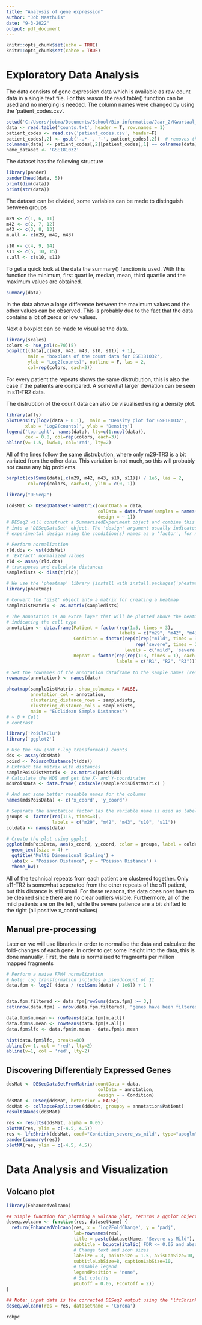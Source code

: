 ```yaml
---
title: "Analysis of gene expression"
author: "Job Maathuis"
date: "9-3-2022"
output: pdf_document
---
```


```r
knitr::opts_chunk$set(echo = TRUE)
knitr::opts_chunk$set(cahce = TRUE)
```
#  Exploratory Data Analysis

The data consists of gene expression data which is available as raw count data in a single text file. For this reason the read.table() function can be used and no merging is needed. The column names were changed by using the 'patient_codes.csv'.

```r

setwd('C:/Users/jobma/Documents/School/Bio-informatica/Jaar_2/Kwartaal_3/practicum/')
data <- read.table('counts.txt', header = T, row.names = 1)
patient_codes <- read.csv('patient_codes.csv', header=F)
patient_codes[,2] <- gsub('-.*-', '-', patient_codes[,2])  # removes the middle part
colnames(data) <- patient_codes[,2][patient_codes[,1] == colnames(data)]
name_dataset <- 'GSE181032'
```




The dataset has the following structure
```r
library(pander)
pander(head(data, 5))
print(dim(data))
print(str(data))
```

The dataset can be divided, some variables can be made to distinguish between groups

```r
m29 <- c(1, 6, 11)
m42 <- c(2, 7, 12)
m43 <- c(3, 8, 13)
m.all <- c(m29, m42, m43)

s10 <- c(4, 9, 14)
s11 <- c(5, 10, 15)
s.all <- c(s10, s11)
```

To get a quick look at the data the summary() function is used. With this function the minimum, first quartile, median, mean, third quartile and the maximum values are obtained. 

```r
summary(data)
```
In the data above a large difference between the maximum values and the other values can be observed. This is probably due to the fact that the data contains a lot of zeros or low values.

Next a boxplot can be made to visualise the data.
```r
library(scales)
colors <- hue_pal(c=70)(5)
boxplot((data[,c(m29, m42, m43, s10, s11)] + 1),
        main = 'boxplots of the count data for GSE181032',
        ylab = 'Log2(counts)', outline = F, las = 2, 
        col=rep(colors, each=3))
```
For every patient the repeats shows the same distrubution, this is also the case if the patients are compared. A somewhat larger deviation can be seen in s11-TR2 data. 

The distrubtion of the count data can also be visualised using a density plot.
```r
library(affy)
plotDensity(log2(data + 0.1),  main = 'Density plot for GSE181032', 
       xlab = 'Log2(counts)', ylab = 'Density')
legend('topright', names(data), lty=c(1:ncol(data)),
       cex = 0.8, col=rep(colors, each=3))
abline(v=-1.5, lwd=1, col='red', lty=2)
```
All of the lines follow the same distrubution, where only m29-TR3 is a bit variated from the other data. This variation is not much, so this will probably not cause any big problems. 

```r
barplot(colSums(data[,c(m29, m42, m43, s10, s11)]) / 1e6, las = 2,
        col=rep(colors, each=3), ylim = c(0, 1))
```

```r
library("DESeq2")

(ddsMat <- DESeqDataSetFromMatrix(countData = data,
                                  colData = data.frame(samples = names(data)),
                                  design = ~ 1))
# DESeq2 will construct a SummarizedExperiment object and combine this 
# into a 'DESeqDataSet' object. The 'design' argument usually indicates the 
# experimental design using the condition(s) names as a 'factor', for now we use just '~ 1'

# Perform normalization
rld.dds <- vst(ddsMat)
# 'Extract' normalized values
rld <- assay(rld.dds)
# transposes and calculate distances
sampledists <- dist(t(rld))
```


```r
# We use the 'pheatmap' library (install with install.packages('pheatmap'))
library(pheatmap)

# Convert the 'dist' object into a matrix for creating a heatmap
sampleDistMatrix <- as.matrix(sampledists)

# The annotation is an extra layer that will be plotted above the heatmap columns
# indicating the cell type
annotation <- data.frame(Patient = factor(rep(1:5, times = 3), 
                                          labels = c("m29", "m42", "m43", "s10", "s11")),
                         Condition = factor(rep(c(rep("mild", times = 3),
                                                rep("severe", times = 2)), times = 3),
                                            levels = c('mild', 'severe')),
                         Repeat = factor(rep(rep(1:3, times = 1), each = 5),
                                         labels = c("R1", "R2", "R3")))
                         
# Set the rownames of the annotation dataframe to the sample names (required)
rownames(annotation) <- names(data)

pheatmap(sampleDistMatrix, show_colnames = FALSE,
         annotation_col = annotation,
         clustering_distance_rows = sampledists,
         clustering_distance_cols = sampledists,
         main = "Euclidean Sample Distances")
# ~ 0 + Cell
# contrast
```






```r
library('PoiClaClu')
library('ggplot2')

# Use the raw (not r-log transformed!) counts
dds <- assay(ddsMat)
poisd <- PoissonDistance(t(dds))
# Extract the matrix with distances
samplePoisDistMatrix <- as.matrix(poisd$dd)
# Calculate the MDS and get the X- and Y-coordinates
mdsPoisData <- data.frame( cmdscale(samplePoisDistMatrix) )

# And set some better readable names for the columns
names(mdsPoisData) <- c('x_coord', 'y_coord')

# Separate the annotation factor (as the variable name is used as label)
groups <- factor(rep(1:5, times=3), 
                 labels = c("m29", "m42", "m43", "s10", "s11"))
coldata <- names(data)

# Create the plot using ggplot
ggplot(mdsPoisData, aes(x_coord, y_coord, color = groups, label = coldata)) + 
  geom_text(size = 4) +
  ggtitle('Multi Dimensional Scaling') +
  labs(x = "Poisson Distance", y = "Poisson Distance") +
  theme_bw()
```

All of the technical repeats from each patient are clustered together. Only s11-TR2 is somewhat seperated from the other repeats of the s11 patient, but this distance is still small.  For these reasons, the data does noet have to be cleaned since there are no clear outliers visible. Furthermore, all of the mild patients are on the left, while the severe patience are a bit shifted to the right (all positive x_coord values)

## Manual pre-processing

Later on we will use libraries in order to normalise the data and calculate the fold-changes of each gene. In order to get some insight into the data, this is done manually. First, the data is normalised to fragments per million mapped fragments 

```r
# Perform a naive FPM4 normalization
# Note: log transformation includes a pseudocount of 11
data.fpm <- log2( (data / (colSums(data) / 1e6)) + 1 )


data.fpm.filtered <- data.fpm[rowSums(data.fpm) >= 3,]
cat(nrow(data.fpm) - nrow(data.fpm.filtered), "genes have been filtered out")
```

```r
data.fpm$m.mean <- rowMeans(data.fpm[m.all])
data.fpm$s.mean <- rowMeans(data.fpm[s.all])
data.fpm$lfc <- data.fpm$m.mean - data.fpm$s.mean

hist(data.fpm$lfc, breaks=80)
abline(v=-1, col = 'red', lty=2)
abline(v=1, col = 'red', lty=2)
```

## Discovering Differentialy Expressed Genes


```r
ddsMat <- DESeqDataSetFromMatrix(countData = data,
                                  colData = annotation,
                                  design = ~ Condition)
ddsMat <- DESeq(ddsMat, betaPrior = FALSE)
ddsMat <- collapseReplicates(ddsMat, groupby = annotation$Patient)
resultsNames(ddsMat)
```
```r
res <- results(ddsMat, alpha = 0.05)
plotMA(res, ylim = c(-4.5, 4.5))
res <- lfcShrink(ddsMat, coef="Condition_severe_vs_mild", type="apeglm")
pander(summary(res))
plotMA(res, ylim = c(-4.5, 4.5))
```

# Data Analysis and Visualization

## Volcano plot
```r
library(EnhancedVolcano)

## Simple function for plotting a Volcano plot, returns a ggplot object
deseq.volcano <- function(res, datasetName) {
  return(EnhancedVolcano(res, x = 'log2FoldChange', y = 'padj',
                         lab=rownames(res),
                         title = paste(datasetName, "Severe vs Mild"),
                         subtitle = bquote(italic('FDR <= 0.05 and absolute FC >= 2')),
                         # Change text and icon sizes
                         labSize = 3, pointSize = 1.5, axisLabSize=10, titleLabSize=12,
                         subtitleLabSize=8, captionLabSize=10,
                         # Disable legend
                         legendPosition = "none",
                         # Set cutoffs
                         pCutoff = 0.05, FCcutoff = 2))
}

## Note: input data is the corrected DESeq2 output using the 'lfcShrink' function (see chapter 4)
deseq.volcano(res = res, datasetName = 'Corona')
```


```r
robpc
```

